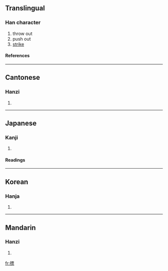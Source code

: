 ==Translingual==
===Han character===
{{Han char|rn=64|rad=手|as=11|sn=14|four=5109<sub>1</sub>|canj=手一田火 (QMWF)}}
# throw out
# push out
# [[strike]]
====References====
{{Han ref|kx=0452.120|dkj=12651|dj=0802.160|hdz=31943.060|uh=647D|ud=25725|bh=E1E1|bd=57825}}

----
==Cantonese==
===Hanzi===
{{yue-hanzi|jyut=|y=piu1}}
# {{defn|Cantonese}}

----
==Japanese==
===Kanji===
{{ja-kanji|grade=|rs=手11}}
# {{defn|Japanese}} 
====Readings====
{{ja-readings|on=[[ひょう]] (hyō), [[びょう]] (byō), [[ほう]] (hō)|kun=[[うつ]] (utsu)}}

----
==Korean==
===Hanja===
{{ko-hanja|hangeul=표|eumhun=|rv=pyo|mr=p'yo|y=phyo}}
# {{defn|Korean}}

----
==Mandarin==
===Hanzi===
{{cmn-hanzi|pin=[[piǎo]] (piao3),[[]] (biao1),[[]] (biao4)|wg=p'iao<sup>3</sup>}}
# {{defn|Mandarin}}

[[fr:摽]]